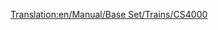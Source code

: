 [[Translation:en/Manual/Base Set/Trains/CS4000]]
{{hu/Navbox Mozdonyok}}
{{hu/Vonatok|Name=CS4000
|Image=[[File:en/Cs4000.png]]
|Cost=£26,953 ($53.906)
|Speed=96 km/h (60 mph)
|Weight=150 t
|Power=4,000 LE (2,984 kW)
|Annual=£2,956 ($5.912)
|Designed=1962
|Lifespan=20
|Capacity=N/A
|Leírás=A CS4000 kis sebessége ellenére nagyon erős, ezért inkább teherszállításra használatos.
|Valósság=A CS4000 hasonlít a [https://www.wikipedia.org/wiki/Krauss-Maffei_ML_4000_C'C' Krauss-Maffei ML-4000]-hez.
}}